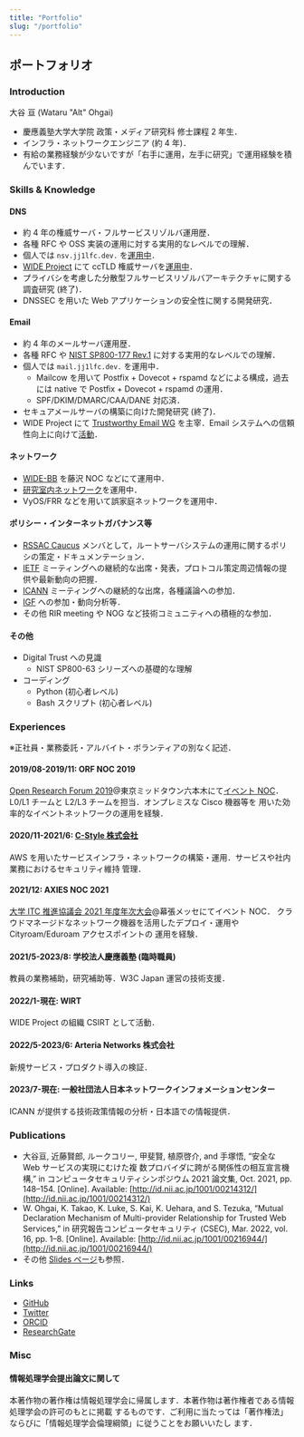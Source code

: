 ```yaml
---
title: "Portfolio"
slug: "/portfolio"
---
```


## ポートフォリオ

### Introduction

大谷 亘 (Wataru "Alt" Ohgai)

- 慶應義塾大学大学院 政策・メディア研究科 修士課程 2 年生．
- インフラ・ネットワークエンジニア (約 4 年)．
- 有給の業務経験が少ないですが「右手に運用，左手に研究」で運用経験を積んでいます．

### Skills & Knowledge

#### DNS

- 約 4 年の権威サーバ・フルサービスリゾルバ運用歴．
- 各種 RFC や OSS 実装の運用に対する実用的なレベルでの理解．
- 個人では `nsv.jj1lfc.dev.` を[運用中](https://slides.jj1lfc.dev/230507-jsnog-lt-1-alt)．
- [WIDE Project](https://www.wide.ad.jp/) にて ccTLD 権威サーバを[運用中](https://www.wide.ad.jp/About/report/pdf2021/usb/22_wide-memo-two-lbdns-ops-2021.pdf)．
- プライバシを考慮した分散型フルサービスリゾルバアーキテクチャに関する調査研究 (終了)．
- DNSSEC を用いた Web アプリケーションの安全性に関する開発研究．

#### Email

- 約 4 年のメールサーバ運用歴．
- 各種 RFC や [NIST SP800-177 Rev.1](https://nvlpubs.nist.gov/nistpubs/SpecialPublications/NIST.SP.800-177r1.pdf) に対する実用的なレベルでの理解．
- 個人では `mail.jj1lfc.dev.` を運用中．
  - Mailcow を用いて Postfix + Dovecot + rspamd などによる構成，過去には native で Postfix + Dovecot + rspamd の運用．
  - SPF/DKIM/DMARC/CAA/DANE 対応済．
- セキュアメールサーバの構築に向けた開発研究 (終了)．
- WIDE Project にて [Trustworthy Email WG](https://www.wide.ad.jp/Groups/index.html#22) を主宰．Email システムへの信頼性向上に向けて[活動](https://www.wide.ad.jp/About/report/pdf2021/usb/13_WIDE-report-2021-email-wg.pdf)．

#### ネットワーク

- [WIDE-BB](http://two.wide.ad.jp) を藤沢 NOC などにて運用中．
- [研究室内ネットワーク](https://rgroot.sfc.wide.ad.jp)を運用中．
- VyOS/FRR などを用いて誤家庭ネットワークを運用中．

#### ポリシー・インターネットガバナンス等

- [RSSAC Caucus](https://www.icann.org/groups/rssac-caucus) メンバとして，ルートサーバシステムの運用に関するポリシの策定・ドキュメンテーション．
- [IETF](https://ietf.org) ミーティングへの継続的な出席・発表，プロトコル策定周辺情報の提供や最新動向の把握．
- [ICANN](https://www.icann.org) ミーティングへの継続的な出席，各種議論への参加．
- [IGF](https://intgovforum.org) への参加・動向分析等．
- その他 RIR meeting や NOG など技術コミュニティへの積極的な参加．

#### その他

- Digital Trust への見識
  - NIST SP800-63 シリーズへの基礎的な理解
- コーディング
  - Python (初心者レベル)
  - Bash スクリプト (初心者レベル)

### Experiences

※正社員・業務委託・アルバイト・ボランティアの別なく記述．

#### 2019/08-2019/11: ORF NOC 2019

[Open Research Forum 2019](https://orf.sfc.keio.ac.jp/2019/)@東京ミッドタウン六本木にて[イベント NOC](https://orf-noc.sfc.wide.ad.jp)．L0/L1 チームと L2/L3 チームを担当．オンプレミスな Cisco 機器等を 用いた効率的なイベントネットワークの運用を経験．

#### 2020/11-2021/6: [C-Style 株式会社](https://www.c-style.net/)

AWS を用いたサービスインフラ・ネットワークの構築・運用．サービスや社内業務におけるセキュリティ維持 管理．

#### 2021/12: AXIES NOC 2021

[大学 ITC 推進協議会 2021 年度年次大会](https://axies.jp/conf/axies2021/)@幕張メッセにてイベント NOC．
クラウドマネージドなネットワーク機器を活用したデプロイ・運用や Cityroam/Eduroam アクセスポイントの 運用を経験．

#### 2021/5-2023/8: 学校法人慶應義塾 (臨時職員)

教員の業務補助，研究補助等．W3C Japan 運営の技術支援．

#### 2022/1-現在: WIRT

WIDE Project の組織 CSIRT として活動．

#### 2022/5-2023/6: Arteria Networks 株式会社

新規サービス・プロダクト導入の検証．

#### 2023/7-現在: 一般社団法人日本ネットワークインフォメーションセンター

ICANN が提供する技術政策情報の分析・日本語での情報提供．

### Publications

- 大谷亘, 近藤賢郎, ルークコリー, 甲斐賢, 植原啓介, and 手塚悟, “安全な Web サービスの実現にむけた複 数プロバイダに跨がる関係性の相互宣言機構,” in コンピュータセキュリティシンポジウム 2021 論文集, Oct. 2021, pp. 148–154. [Online]. Available: [http://id.nii.ac.jp/1001/00214312/](http://id.nii.ac.jp/1001/00214312/)
- W. Ohgai, K. Takao, K. Luke, S. Kai, K. Uehara, and S. Tezuka, “Mutual Declaration Mechanism of Multi-provider Relationship for Trusted Web Services,” in 研究報告コンピュータセキュリティ (CSEC), Mar. 2022, vol. 16, pp. 1–8. [Online]. Available: [http://id.nii.ac.jp/1001/00216944/](http://id.nii.ac.jp/1001/00216944/)
- その他 [Slides ページ](https://blog.jj1lfc.dev/slides)も参照．

### Links

- [GitHub](https://github.com/jj1lfc)
- [Twitter](https://twitter.com/jj1lfc)
- [ORCID](https://orcid.org/0000-0003-4243-3413)
- [ResearchGate](https://www.researchgate.net/profile/Wataru-Ohgai)

### Misc

#### 情報処理学会提出論文に関して

本著作物の著作権は情報処理学会に帰属します．本著作物は著作権者である情報処理学会の許可のもとに掲載 するものです．ご利用に当たっては「著作権法」ならびに「情報処理学会倫理綱領」に従うことをお願いいたし ます．
